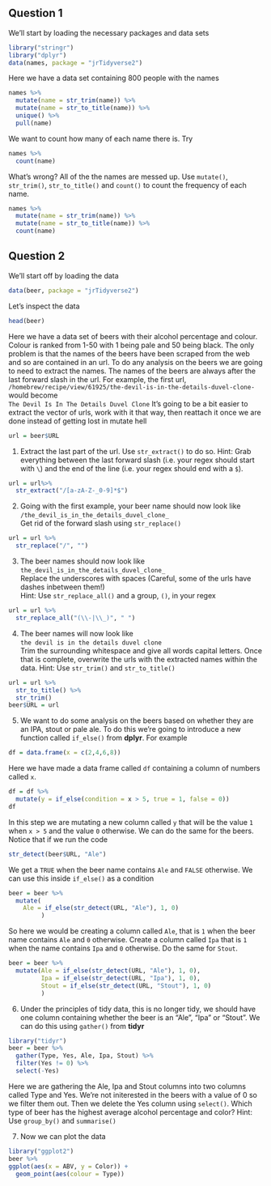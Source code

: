 ## Question 1

We'll start by loading the necessary packages and data sets
```r
library("stringr")
library("dplyr")
data(names, package = "jrTidyverse2")
```

Here we have a data set containing 800 people with the names
```r
names %>% 
  mutate(name = str_trim(name)) %>% 
  mutate(name = str_to_title(name)) %>% 
  unique() %>% 
  pull(name)
```
We want to count how many of each name there is. Try 
```r
names %>% 
  count(name)
```
What's wrong? All of the the names are messed up. Use `mutate()`, `str_trim()`, `str_to_title()` and `count()` to count the frequency of each name. 
```r
names %>% 
  mutate(name = str_trim(name)) %>% 
  mutate(name = str_to_title(name)) %>% 
  count(name)
```

## Question 2

We'll start off by loading the data 
```r
data(beer, package = "jrTidyverse2")
```
Let's inspect the data
```r
head(beer)
```
Here we have a data set of beers with their alcohol percentage and colour. Colour is ranked from 1-50 with 1 being pale and 50 being black. The only problem is that the names of the beers have been scraped from the web and so are contained in an url. To do any analysis on the beers we are going to need to extract the names. The names of the beers are always after the last forward slash in the url. For example, the first url,     
`/homebrew/recipe/view/61925/the-devil-is-in-the-details-duvel-clone-`     
would become      
`The Devil Is In The Details Duvel Clone` 
It's going to be a bit easier to extract the vector of urls, work with it that way, then reattach it once we are done instead of getting lost in mutate hell
```r
url = beer$URL
```

1) Extract the last part of the url. Use `str_extract()` to do so.
Hint: Grab everything between the last forward slash (i.e. your regex should start with `\`) and the end of the line (i.e. your regex should end with a `$`).
```r
url = url%>% 
  str_extract("/[a-zA-Z-_0-9]*$") 
```

2) Going with the first example, your beer name should now look like      
`/the_devil_is_in_the_details_duvel_clone_`     
Get rid of the forward slash using `str_replace()`
```r
url = url %>% 
  str_replace("/", "") 
```  

3) The beer names should now look like      
`the_devil_is_in_the_details_duvel_clone_`      
Replace the underscores with spaces (Careful, some of the urls have dashes inbetween them!)     
Hint: Use `str_replace_all()` and a group, `()`, in your regex
```r
url = url %>% 
  str_replace_all("(\\-|\\_)", " ")
```  

4) The beer names will now look like        
`the devil is in the details duvel clone `     
Trim the surrounding whitespace and give all words capital letters. Once that is complete, overwrite the urls with the extracted names within the data.
Hint: Use `str_trim()` and `str_to_title()`
```r
url = url %>% 
  str_to_title() %>% 
  str_trim()
beer$URL = url
```

5) We want to do some analysis on the beers based on whether they are an IPA, stout or pale ale. To do this we're going to introduce a new function called `if_else()` from **dplyr**. For example
```r
df = data.frame(x = c(2,4,6,8))
```
Here we have made a data frame called `df` containing a column of numbers called `x`.
```r
df = df %>% 
  mutate(y = if_else(condition = x > 5, true = 1, false = 0))
df
```
In this step we are mutating a new column called `y` that will be the value `1` when `x > 5` and the value `0` otherwise. We can do the same for the beers. Notice that if we run the code
```r
str_detect(beer$URL, "Ale")
```
We get a `TRUE` when the beer name contains `Ale` and `FALSE` otherwise. We can use this inside `if_else()` as a condition
```r
beer = beer %>% 
  mutate(
    Ale = if_else(str_detect(URL, "Ale"), 1, 0)
         )
```
So here we would be creating a column called `Ale`, that is `1` when the beer name contains `Ale` and `0` otherwise. Create a column called `Ipa` that is `1` when the name contains `Ipa` and `0` otherwise. Do the same for `Stout`. 
```r
beer = beer %>% 
  mutate(Ale = if_else(str_detect(URL, "Ale"), 1, 0),
         Ipa = if_else(str_detect(URL, "Ipa"), 1, 0),
         Stout = if_else(str_detect(URL, "Stout"), 1, 0)
         )
```

6) Under the principles of tidy data, this is no longer tidy, we should have one column containing whether the beer is an "Ale", "Ipa" or "Stout". We can do this using `gather()` from **tidyr**
```r
library("tidyr")
beer = beer %>% 
  gather(Type, Yes, Ale, Ipa, Stout) %>% 
  filter(Yes != 0) %>% 
  select(-Yes)
```
Here we are gathering the Ale, Ipa and Stout columns into two columns called Type and Yes. We're not initerested in the beers with a value of 0 so we filter them out. Then we delete the Yes column using `select()`. Which type of beer has the highest average alcohol percentage and color? 
Hint: Use `group_by()` and `summarise()`

7) Now we can plot the data
```r
library("ggplot2")
beer %>% 
ggplot(aes(x = ABV, y = Color)) + 
  geom_point(aes(colour = Type))
```
